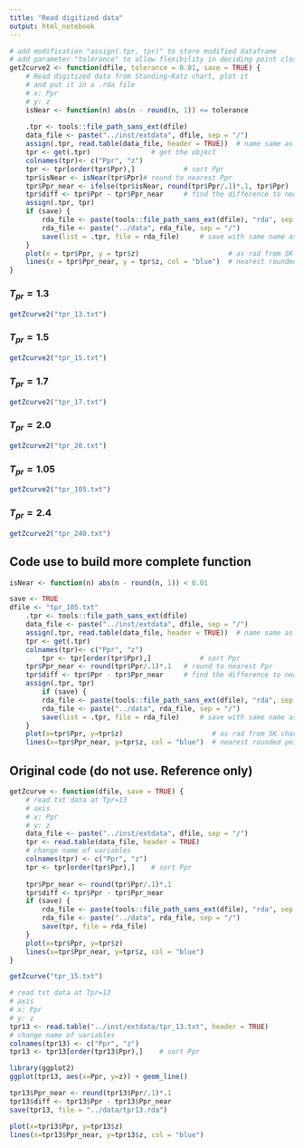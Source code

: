 ```yaml
---
title: "Read digitized data"
output: html_notebook
---
```




```r
# add modification "assign(.tpr, tpr)" to store modified dataframe
# add parameter "tolerance" to allow flexibility in deciding point closeness
getZcurve2 <- function(dfile, tolerance = 0.01, save = TRUE) {
    # Read digitized data from Standing-Katz chart, plot it 
    # and put it in a .rda file
    # x: Ppr
    # y: z
    isNear <- function(n) abs(n - round(n, 1)) <= tolerance
    
    .tpr <- tools::file_path_sans_ext(dfile)
    data_file <- paste("../inst/extdata", dfile, sep = "/")
    assign(.tpr, read.table(data_file, header = TRUE))  # name same as file name
    tpr <- get(.tpr)               # get the object
    colnames(tpr)<- c("Ppr", "z")
    tpr <- tpr[order(tpr$Ppr),]            # sort Ppr
    tpr$isNear <- isNear(tpr$Ppr)# round to nearest Ppr
    tpr$Ppr_near <- ifelse(tpr$isNear, round(tpr$Ppr/.1)*.1, tpr$Ppr)
    tpr$diff <- tpr$Ppr - tpr$Ppr_near     # find the difference to nearest
    assign(.tpr, tpr)
    if (save) {
        rda_file <- paste(tools::file_path_sans_ext(dfile), "rda", sep = ".")
        rda_file <- paste("../data", rda_file, sep = "/")
        save(list = .tpr, file = rda_file)     # save with same name as string
    }
    plot(x = tpr$Ppr, y = tpr$z)                      # as rad from SK chart
    lines(x = tpr$Ppr_near, y = tpr$z, col = "blue")  # nearest rounded points
}
```


### $T_{pr} = 1.3$

```r
getZcurve2("tpr_13.txt")
```

### $T_{pr} = 1.5$

```r
getZcurve2("tpr_15.txt")
```

### $T_{pr} = 1.7$

```r
getZcurve2("tpr_17.txt")
```


### $T_{pr} = 2.0$

```r
getZcurve2("tpr_20.txt")
```

### $T_{pr} = 1.05$

```r
getZcurve2("tpr_105.txt")
```

### $T_{pr} = 2.4$

```r
getZcurve2("tpr_240.txt")
```















## Code use to build more complete function
```r
isNear <- function(n) abs(n - round(n, 1)) < 0.01
```


```r
save <- TRUE
dfile <- "tpr_105.txt"
    .tpr <- tools::file_path_sans_ext(dfile)
    data_file <- paste("../inst/extdata", dfile, sep = "/")
    assign(.tpr, read.table(data_file, header = TRUE))  # name same as file name
    tpr <- get(.tpr) 
    colnames(tpr)<- c("Ppr", "z")
        tpr <- tpr[order(tpr$Ppr),]            # sort Ppr
    tpr$Ppr_near <- round(tpr$Ppr/.1)*.1   # round to nearest Ppr
    tpr$diff <- tpr$Ppr - tpr$Ppr_near     # find the difference to nearest
    assign(.tpr, tpr)
        if (save) {
        rda_file <- paste(tools::file_path_sans_ext(dfile), "rda", sep = ".")
        rda_file <- paste("../data", rda_file, sep = "/")
        save(list = .tpr, file = rda_file)     # save with same name as string
    }
    plot(x=tpr$Ppr, y=tpr$z)                      # as rad from SK chart
    lines(x=tpr$Ppr_near, y=tpr$z, col = "blue")  # nearest rounded points

```







## Original code (do not use. Reference only)

```r
getZcurve <- function(dfile, save = TRUE) {
    # read txt data at Tpr=13 
    # axis
    # x: Ppr
    # y: z
    data_file <- paste("../inst/extdata", dfile, sep = "/")
    tpr <- read.table(data_file, header = TRUE)
    # change name of variables
    colnames(tpr) <- c("Ppr", "z")
    tpr <- tpr[order(tpr$Ppr),]    # sort Ppr
    
    tpr$Ppr_near <- round(tpr$Ppr/.1)*.1
    tpr$diff <- tpr$Ppr - tpr$Ppr_near
    if (save) {
        rda_file <- paste(tools::file_path_sans_ext(dfile), "rda", sep = ".")
        rda_file <- paste("../data", rda_file, sep = "/")
        save(tpr, file = rda_file)
    }
    plot(x=tpr$Ppr, y=tpr$z)
    lines(x=tpr$Ppr_near, y=tpr$z, col = "blue")       
}
```


```r
getZcurve("tpr_15.txt")
```



```r
# read txt data at Tpr=13 
# axis
# x: Ppr
# y: z
tpr13 <- read.table("../inst/extdata/tpr_13.txt", header = TRUE)
# change name of variables
colnames(tpr13) <- c("Ppr", "z")
tpr13 <- tpr13[order(tpr13$Ppr),]    # sort Ppr
```

```r
library(ggplot2)
ggplot(tpr13, aes(x=Ppr, y=z)) + geom_line()
```

```r
tpr13$Ppr_near <- round(tpr13$Ppr/.1)*.1
tpr13$diff <- tpr13$Ppr - tpr13$Ppr_near
save(tpr13, file = "../data/tpr13.rda")
```

```r
plot(x=tpr13$Ppr, y=tpr13$z)
lines(x=tpr13$Ppr_near, y=tpr13$z, col = "blue")
```

